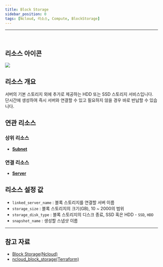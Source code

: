 ```yaml
---
title: Block Storage
sidebar_position: 0
tags: [Ncloud, 리소스, Compute, BlockStorage]
---
```







<hr />
<br />

## 리소스 아이콘

<img src={icon} />

## 리소스 개요

서버의 기본 스토리지 외에 추가로 제공하는 HDD 또는 SSD 스토리지 서비스입니다. 단시간에 생성하여 즉시 서버와 연결할 수 있고 필요하지 않을 경우 바로 반납할 수 있습니다.

## 연관 리소스

### 상위 리소스

-   [**Subnet**](https://docs.cstudio.app/docs/resource/ncloud/Network/Subnet)

### 연결 리소스

-   [**Server**](https://docs.cstudio.app/docs/resource/ncloud/Compute/Server)

## 리소스 설정 값

-   `linked_server_name` : 블록 스토리지를 연결할 서버 이름
-   `storage_size` : 블록 스토리지의 크기(GB), 10 ~ 2000의 범위
-   `storage_disk_type` : 블록 스토리지의 디스크 종료, SSD 혹은 HDD - `SSD`, `HDD`
-   `snapshot_name` : 생성할 스냅샷 이름

---

## 참고 자료

-   [Block Storage(Ncloud)](https://www.ncloud.com/product/storage/blockStorage)
-   [ncloud_block_storage(Terraform)](https://registry.terraform.io/providers/NaverCloudPlatform/ncloud/latest/docs/resources/block_storage)

